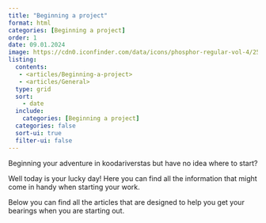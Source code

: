 ```yaml
---
title: "Beginning a project"
format: html
categories: [Beginning a project]
order: 1
date: 09.01.2024
image: https://cdn0.iconfinder.com/data/icons/phosphor-regular-vol-4/256/rocket-launch-512.png
listing:
  contents: 
   - <articles/Beginning-a-project>
   - <articles/General>
  type: grid
  sort: 
    - date
  include:
    categories: [Beginning a project]
  categories: false
  sort-ui: true
  filter-ui: false
---
```


Beginning your adventure in koodariverstas but have no idea where to start?

Well today is your lucky day! Here you can find all the information that might come in handy when starting your work.

Below you can find all the articles that are designed to help you get your bearings when you are starting out.